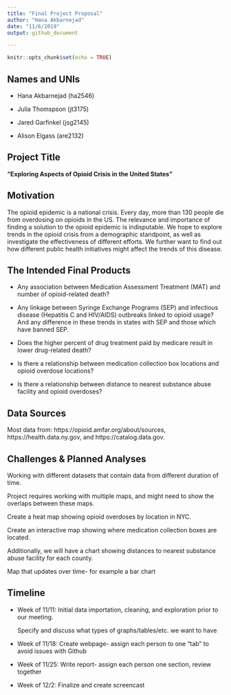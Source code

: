 ```yaml
---
title: "Final Project Proposal"
author: "Hana Akbarnejad"
date: "11/6/2019"
output: github_document

---
```


```r
knitr::opts_chunk$set(echo = TRUE)
```

## Names and UNIs
* Hana Akbarnejad (ha2546)

* Julia Thomspson (jt3175)

* Jared Garfinkel (jsg2145)

* Alison Elgass (are2132)

##  Project Title
**“Exploring Aspects of Opioid Crisis in the United States”**

## Motivation
The opioid epidemic is a national crisis. Every day, more than 130 people die from overdosing on opioids in the US. The relevance and importance of finding a solution to the opioid epidemic is indisputable. We hope to explore trends in the opioid crisis from a demographic standpoint, as well as investigate the effectiveness of different efforts. We further want to find out how different public health initiatives might affect the trends of this disease.

## The Intended Final Products
* Any association between Medication Assessment Treatment (MAT) and number of  opioid-related death?

* Any linkage between Syringe Exchange Programs (SEP) and infectious disease (Hepatitis C and HIV/AIDS) outbreaks linked to opioid usage? And any difference in these trends in states with SEP and those which have banned SEP.

* Does the higher percent of drug treatment paid by medicare result in lower drug-related death?

* Is there a relationship between medication collection box locations and opioid overdose locations?

* Is there a relationship between distance to nearest substance abuse facility and opioid overdoses?

## Data Sources
Most data from: https://opioid.amfar.org/about/sources, https://health.data.ny.gov, and https://catalog.data.gov.

## Challenges & Planned Analyses
Working with different datasets that contain data from different duration of time.

Project requires working with multiple maps, and might need to show the overlaps between these maps.

Create a heat map showing opioid overdoses by location in NYC.

Create an interactive map showing where medication collection boxes are located.

Additionally, we will have a chart showing distances to nearest substance abuse facility for each county.

Map that updates over time- for example a bar chart 



## Timeline
* Week of 11/11: Initial data importation, cleaning, and exploration prior to our meeting. 

    Specify and discuss what types of graphs/tables/etc. we want to have

* Week of 11/18: Create webpage- assign each person to one “tab” to avoid issues with Github

* Week of 11/25: Write report- assign each person one section, review together

* Week of 12/2: Finalize and create screencast




